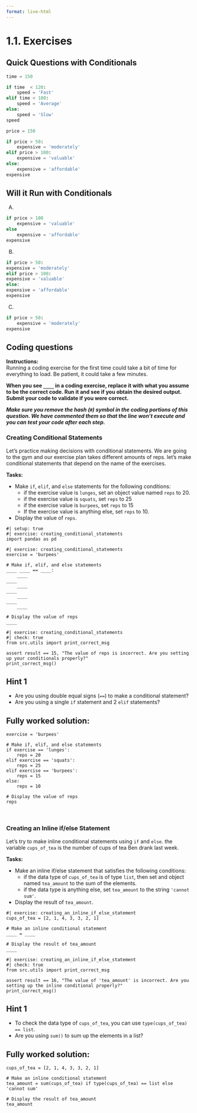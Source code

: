 ```yaml
---
format: live-html
---
```


<script src='../../src/quiz.js'></script>

# 1.1. Exercises

## Quick Questions with Conditionals

<div id='mcq1'></div>
<script>
    generateQuiz(
        'mcq1',
        'Question 1',
        'Every conditional decision <b>MUST</b> have which of the following:',
        {
        '<code>if</code>': 'Well done!',
        '<code>elif</code>': 'When we tell python to make a decision based on conditionals, an <code>elif</code> statement is optional.',
        '<code>else</code>': 'We can still write functioning code without an <code>else</code> condition.',
        },
        '<code>if</code>',
    );
</script>


```python
time = 150

if time  < 120:
    speed = 'Fast'
elif time < 180:
    speed = 'Average'
else:
    speed = 'Slow'
speed
```

<div id='mcq2'></div>
<script>
    generateQuiz(
        'mcq2',
        'Question 2',
        'Given the code above, what is the value of the object <code>speed</code>?',
        {
        '<code>Fast</code>': '150 is not less than 120 so we would need to proceed to the next condition.',
        '<code>Average</code>': 'Well done.',
        '<code>Slow</code>': '150 is not greater than 180, so it would not enter the body of the <code>else</code> condition.',
        },
        '<code>Average</code>',
    );
</script>


```python
price = 150

if price > 50:
    expensive = 'moderately'
elif price > 100:
    expensive = 'valuable'
else:
    expensive = 'affordable'
expensive
```

<div id='mcq3'></div>
<script>
    generateQuiz(
        'mcq3',
        'Question 3',
        'Given the code above, what is the value of the object <code>expensive</code>?',
        {
        '<code>moderately</code>': 'Well done.',
        '<code>valuable</code>': 'Proceeding to the body of this condition isn’t possible since the first condition was met.',
        '<code>affordable</code>': 'Remember what happens when the first condition is met?  It gets removed from the stream.',
        },
        '<code>moderately</code>',
    );
</script>

## Will it Run with Conditionals

A.

```python
if price > 100
    expensive = 'valuable'
else
    expensive = 'affordable'
expensive
```


B.

```python
if price > 50:
expensive = 'moderately'
elif price > 100:
expensive = 'valuable'
else:
expensive = 'affordable'
expensive
```


C.

```python
if price > 50:
    expensive = 'moderately'
expensive
```

<div id='mcq4'></div>
<script>
    generateQuiz(
        'mcq4',
        'Question 1',
        'Which of the above code wouldn’t result in an error?',
        {
        'A': 'This code seems to be missing colons in the statement.',
        'B': 'Are you sure the structure is correct?',
        'C': 'Great work.',
        },
        'C',
    );
</script>

## Coding questions

**Instructions:**    
Running a coding exercise for the first time could take a bit of time for everything to load.  Be patient, it could take a few minutes. 

**When you see `____` in a coding exercise, replace it with what you assume to be the correct code.  Run it and see if you obtain the desired output.  Submit your code to validate if you were correct.**

_**Make sure you remove the hash (`#`) symbol in the coding portions of this question.  We have commented them so that the line won't execute and you can test your code after each step.**_


### Creating Conditional Statements

Let's practice making decisions with conditional statements. 
We are going to the gym and our exercise plan takes different amounts of reps. let's make conditional statements that depend on the name of the exercises.

**Tasks:**

- Make `if`, `elif`, and `else` statements for the following conditions:
    - if the exercise value is `lunges`, set an object value named `reps` to 20.
    - if the exercise value is `squats`, set `reps` to 25
    - if the exercise value is `burpees`, set `reps` to 15
    - If the exercise value is anything else, set `reps` to 10.
- Display the value of `reps`.

```pyodide
#| setup: true
#| exercise: creating_conditional_statements
import pandas as pd
```

```pyodide
#| exercise: creating_conditional_statements
exercise = 'burpees'

# Make if, elif, and else statements
____ ____ == ____:
    ____
____
    ____
____
    ____
____
    ____

# Display the value of reps
____
```

```pyodide
#| exercise: creating_conditional_statements
#| check: true
from src.utils import print_correct_msg

assert result == 15, "The value of reps is incorrect. Are you setting up your conditionals properly?"
print_correct_msg()
```

:::: { .hint exercise="creating_conditional_statements"}
::: { .callout-note collapse="false"}

## Hint 1

- Are you using double equal signs  (`==`) to make a conditional statement?
- Are you using a single `if` statement and 2 `elif` statements? 

:::
::::

:::: { .solution exercise="creating_conditional_statements" }
::: { .callout-tip collapse="false"}

## Fully worked solution:

```pyodide
exercise = 'burpees'

# Make if, elif, and else statements
if exercise == 'lunges':
    reps = 20
elif exercise == 'squats':
    reps = 25
elif exercise == 'burpees':
    reps = 15
else:
    reps = 10

# Display the value of reps
reps
```

:::
::::

<br>

<div id='mcq5'></div>
<script>
    generateQuiz(
        'mcq5',
        'Question',
        'What is the output of the code above?',
        {
        '<code>20</code>': 'This is the value if <code>exercise</code> is  <code>lunges</code>.',
        '<code>25</code>': 'This is the value if <code>exercise</code> is  <code>squats</code>.',
        '<code>15</code>': '',
        '<code>10</code>': 'This is the default for all other values of  <code>exercise</code> that are not <code>lunges</code>, <code>squats</code> or <code>burpees</code>.',
        },
        '<code>15</code>',
    );
</script>


### Creating an Inline if/else Statement

Let's try to make inline conditional statements using `if` and `else`. 
the variable `cups_of_tea` is the number of cups of tea Ben drank last week. 

**Tasks:**

- Make an inline if/else statement that satisfies the following conditions:
    - if the data type of `cups_of_tea` is of type `list`, then set and object named `tea_amount` to the sum of the elements.
    - if the data type is anything else, set `tea_amount` to the string `'cannot sum'`. 
- Display the result of `tea_amount`.

```pyodide
#| exercise: creating_an_inline_if_else_statement
cups_of_tea = [2, 1, 4, 3, 3, 2, 1]

# Make an inline conditional statement
____ = ____

# Display the result of tea_amount
____
```

```pyodide
#| exercise: creating_an_inline_if_else_statement
#| check: true
from src.utils import print_correct_msg

assert result == 16, "The value of 'tea_amount' is incorrect. Are you setting up the inline conditional properly?"
print_correct_msg()
```

:::: { .hint exercise="creating_an_inline_if_else_statement"}
::: { .callout-note collapse="false"}

## Hint 1

- To check the data type of `cups_of_tea`, you can use `type(cups_of_tea) == list`.
- Are you using `sum()` to sum up the elements in a list? 

:::
::::

:::: { .solution exercise="creating_an_inline_if_else_statement" }
::: { .callout-tip collapse="false"}

## Fully worked solution:

```pyodide
cups_of_tea = [2, 1, 4, 3, 3, 2, 1]

# Make an inline conditional statement 
tea_amount = sum(cups_of_tea) if type(cups_of_tea) == list else 'cannot sum'

# Display the result of tea_amount
tea_amount
```

:::
::::

<br>

<div id='mcq6'></div>
<script>
    generateQuiz(
        'mcq6',
        'Question',
        'What is the output of the code above?',
        {
        '<code>18</code>': 'Did you add an extra element to <code>cups_of_tea</code>?',
        '<code>16</code>': '',
        '<code>cannot sum</code>': '<code>cups_of_tea</code> is a list and should be able to sum up the elements.',
        '<code>Error</code>': 'The code you made above should not result in an error message.',
        },
        '<code>16</code>',
    );
</script>